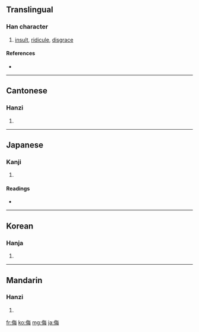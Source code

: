 ==Translingual==

===Han character===
{{Han char|rn=9|rad=人|as=07|sn=9|four=2825<sub>7</sub>|canj=人人田卜 (OOWY)}}

# [[insult]], [[ridicule]], [[disgrace]]

====References====
* {{Han ref|kx=0103.010|dkj=00629|dj=0218.170|hdz=10163.010|uh=4FAE|ud=20398|bh=AB56|bd=43862}}

----

==Cantonese==

===Hanzi===
{{yue-hanzi|jyut=|y=mou5}}

# {{defn|Cantonese}}

----

==Japanese==

===Kanji===
{{ja-kanji|grade=c|rs=人07}}

# {{defn|Japanese}}

====Readings====
* {{ja-readings|on=[[ぶ]] (bu)|kun=[[あなどる]] (anadoru), [[あなどり]] (anadori)}}

----

==Korean==

===Hanja===
{{ko-hanja|hangeul=모|rv=mo|mr=mo}}

# {{defn|Korean}}

----

==Mandarin==

===Hanzi===
{{cmn-hanzi|pin=[[wǔ]] ([[wu3]])|wg=wu<sup>3</sup>}}

# {{defn|Mandarin}}

[[fr:侮]]
[[ko:侮]]
[[mg:侮]]
[[ja:侮]]